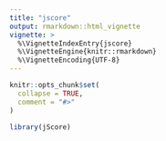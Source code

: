 ```yaml
---
title: "jscore"
output: rmarkdown::html_vignette
vignette: >
  %\VignetteIndexEntry{jscore}
  %\VignetteEngine{knitr::rmarkdown}
  %\VignetteEncoding{UTF-8}
---
```


```r
knitr::opts_chunk$set(
  collapse = TRUE,
  comment = "#>"
)
```

```r
library(jScore)
```
